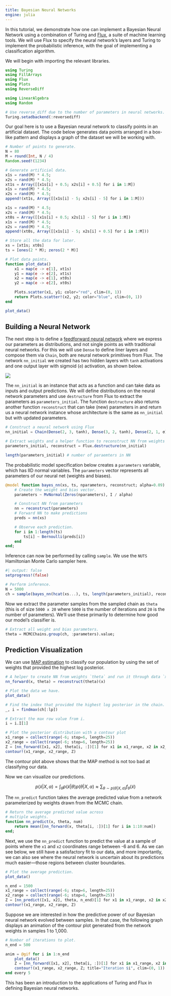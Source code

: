 ---
title: Bayesian Neural Networks
engine: julia
---

In this tutorial, we demonstrate how one can implement a Bayesian Neural Network using a combination of Turing and [Flux](https://github.com/FluxML/Flux.jl), a suite of machine learning tools. We will use Flux to specify the neural network's layers and Turing to implement the probabilistic inference, with the goal of implementing a classification algorithm.

We will begin with importing the relevant libraries.

```{julia}
using Turing
using FillArrays
using Flux
using Plots
using ReverseDiff

using LinearAlgebra
using Random

# Use reverse_diff due to the number of parameters in neural networks.
Turing.setadbackend(:reversediff)
```

Our goal here is to use a Bayesian neural network to classify points in an artificial dataset.
The code below generates data points arranged in a box-like pattern and displays a graph of the dataset we will be working with.

```{julia}
# Number of points to generate.
N = 80
M = round(Int, N / 4)
Random.seed!(1234)

# Generate artificial data.
x1s = rand(M) * 4.5;
x2s = rand(M) * 4.5;
xt1s = Array([[x1s[i] + 0.5; x2s[i] + 0.5] for i in 1:M])
x1s = rand(M) * 4.5;
x2s = rand(M) * 4.5;
append!(xt1s, Array([[x1s[i] - 5; x2s[i] - 5] for i in 1:M]))

x1s = rand(M) * 4.5;
x2s = rand(M) * 4.5;
xt0s = Array([[x1s[i] + 0.5; x2s[i] - 5] for i in 1:M])
x1s = rand(M) * 4.5;
x2s = rand(M) * 4.5;
append!(xt0s, Array([[x1s[i] - 5; x2s[i] + 0.5] for i in 1:M]))

# Store all the data for later.
xs = [xt1s; xt0s]
ts = [ones(2 * M); zeros(2 * M)]

# Plot data points.
function plot_data()
    x1 = map(e -> e[1], xt1s)
    y1 = map(e -> e[2], xt1s)
    x2 = map(e -> e[1], xt0s)
    y2 = map(e -> e[2], xt0s)

    Plots.scatter(x1, y1; color="red", clim=(0, 1))
    return Plots.scatter!(x2, y2; color="blue", clim=(0, 1))
end

plot_data()
```

## Building a Neural Network

The next step is to define a [feedforward neural network](https://en.wikipedia.org/wiki/Feedforward_neural_network) where we express our parameters as distributions, and not single points as with traditional neural networks.
For this we will use `Dense` to define liner layers and compose them via `Chain`, both are neural network primitives from Flux.
The network `nn_initial` we created has two hidden layers with `tanh` activations and one output layer with sigmoid (`σ`) activation, as shown below.

![](https://user-images.githubusercontent.com/422990/47970321-bd172080-e038-11e8-9c6d-6c2bd790bd8a.png)

The `nn_initial` is an instance that acts as a function and can take data as inputs and output predictions.
We will define distributions on the neural network parameters and use `destructure` from Flux to extract the parameters as `parameters_initial`.
The function `destructure` also returns another function `reconstruct` that can take (new) parameters in and return us a neural network instance whose architecture is the same as `nn_initial` but with updated parameters.

```{julia}
# Construct a neural network using Flux
nn_initial = Chain(Dense(2, 3, tanh), Dense(3, 2, tanh), Dense(2, 1, σ))

# Extract weights and a helper function to reconstruct NN from weights
parameters_initial, reconstruct = Flux.destructure(nn_initial)

length(parameters_initial) # number of paraemters in NN
```

The probabilistic model specification below creates a `parameters` variable, which has IID normal variables. The `parameters` vector represents all parameters of our neural net (weights and biases).

```{julia}
@model function bayes_nn(xs, ts, nparameters, reconstruct; alpha=0.09)
    # Create the weight and bias vector.
    parameters ~ MvNormal(Zeros(nparameters), I / alpha)

    # Construct NN from parameters
    nn = reconstruct(parameters)
    # Forward NN to make predictions
    preds = nn(xs)

    # Observe each prediction.
    for i in 1:length(ts)
        ts[i] ~ Bernoulli(preds[i])
    end
end;
```

Inference can now be performed by calling `sample`. We use the `NUTS` Hamiltonian Monte Carlo sampler here.

```{julia}
#| output: false
setprogress!(false)
```

```{julia}
# Perform inference.
N = 5000
ch = sample(bayes_nn(hcat(xs...), ts, length(parameters_initial), reconstruct), NUTS(), N);
```

Now we extract the parameter samples from the sampled chain as `theta` (this is of size `5000 x 20` where `5000` is the number of iterations and `20` is the number of parameters).
We'll use these primarily to determine how good our model's classifier is.

```{julia}
# Extract all weight and bias parameters.
theta = MCMCChains.group(ch, :parameters).value;
```

## Prediction Visualization

We can use [MAP estimation](https://en.wikipedia.org/wiki/Maximum_a_posteriori_estimation) to classify our population by using the set of weights that provided the highest log posterior.

```{julia}
# A helper to create NN from weights `theta` and run it through data `x`
nn_forward(x, theta) = reconstruct(theta)(x)

# Plot the data we have.
plot_data()

# Find the index that provided the highest log posterior in the chain.
_, i = findmax(ch[:lp])

# Extract the max row value from i.
i = i.I[1]

# Plot the posterior distribution with a contour plot
x1_range = collect(range(-6; stop=6, length=25))
x2_range = collect(range(-6; stop=6, length=25))
Z = [nn_forward([x1, x2], theta[i, :])[1] for x1 in x1_range, x2 in x2_range]
contour!(x1_range, x2_range, Z)
```

The contour plot above shows that the MAP method is not too bad at classifying our data.

Now we can visualize our predictions.

$$
p(\tilde{x} | X, \alpha) = \int_{\theta} p(\tilde{x} | \theta) p(\theta | X, \alpha) \approx \sum_{\theta \sim p(\theta | X, \alpha)}f_{\theta}(\tilde{x})
$$

The `nn_predict` function takes the average predicted value from a network parameterized by weights drawn from the MCMC chain.

```{julia}
# Return the average predicted value across
# multiple weights.
function nn_predict(x, theta, num)
    return mean([nn_forward(x, theta[i, :])[1] for i in 1:10:num])
end;
```

Next, we use the `nn_predict` function to predict the value at a sample of points where the `x1` and `x2` coordinates range between -6 and 6. As we can see below, we still have a satisfactory fit to our data, and more importantly, we can also see where the neural network is uncertain about its predictions much easier---those regions between cluster boundaries.

```{julia}
# Plot the average prediction.
plot_data()

n_end = 1500
x1_range = collect(range(-6; stop=6, length=25))
x2_range = collect(range(-6; stop=6, length=25))
Z = [nn_predict([x1, x2], theta, n_end)[1] for x1 in x1_range, x2 in x2_range]
contour!(x1_range, x2_range, Z)
```

Suppose we are interested in how the predictive power of our Bayesian neural network evolved between samples. In that case, the following graph displays an animation of the contour plot generated from the network weights in samples 1 to 1,000.


```{julia}
# Number of iterations to plot.
n_end = 500

anim = @gif for i in 1:n_end
    plot_data()
    Z = [nn_forward([x1, x2], theta[i, :])[1] for x1 in x1_range, x2 in x2_range]
    contour!(x1_range, x2_range, Z; title="Iteration $i", clim=(0, 1))
end every 5
```

This has been an introduction to the applications of Turing and Flux in defining Bayesian neural networks.